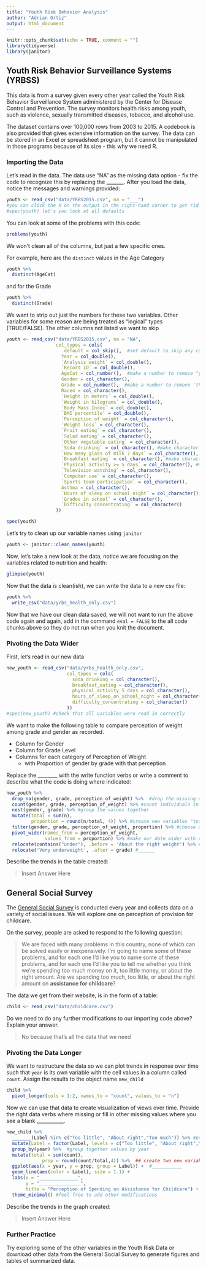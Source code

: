 ```yaml
---
title: "Youth Risk Behavior Analysis"
author: "Adrian Ortiz"
output: html_document
---
```


```r
knitr::opts_chunk$set(echo = TRUE, comment = "")
library(tidyverse)
library(janitor)
```

## Youth Risk Behavior Surveillance Systems (YRBSS)

This data is from a survey given every other year called the Youth Risk Behavior Surveillance System administered by the Center for Disease Control and Prevention. The survey monitors health risks among youth, such as violence, sexually transmitted diseases, tobacco, and alcohol use. 

The dataset contains over 100,000 rows from 2003 to 2015.  A codebook is also provided that gives extensive information on the survey. The data can be stored in an Excel or spreadsheet program, but it cannot be manipulated in those programs because of its size - this why we need R.


### Importing the Data
Let's read in the data. The data use "NA" as the missing data option - fix the code to recognize this by replacing the _______.  After you load the data, notice the messages and warnings provided:
```r
youth <- read_csv("data/YRBS2015.csv", na = "___")
#you can click the X on the output in the right-hand corner to get rid of the output once you've looked at it
#spec(youth) let's you look at all defaults
```


You can look at some of the problems with this code:
```r
problems(youth)
```


We won't clean all of the columns, but just a few specific ones.

For example, here are the `distinct` values in the Age Category
```r
youth %>% 
  distinct(AgeCat)
```

and for the Grade 
```r
youth %>% 
  distinct(Grade)
```

We want to strip out just the numbers for these two variables.  Other variables for some reason are being treated as "logical" types (TRUE/FALSE).  The other columns not listed we want to skip


```r
youth <- read_csv("data/YRBS2015.csv", na = "NA",
                  col_types = cols(
                    .default = col_skip(),  #set default to skip any columns we don't specify
                    Year = col_double(),
                    `Analysis weight` = col_double(),
                    `Record ID` = col_double(),
                    AgeCat = col_number(),  #make a number to remove "years old"
                    Gender = col_character(),
                    Grade = col_number(),  #make a number to remove 'th grade
                    Race4 = col_character(),
                    `Height in meters` = col_double(),
                    `Weight in kilograms` = col_double(),
                    `Body Mass Index` = col_double(),
                    `BMI percentile` = col_double(),
                    `Perception of weight` = col_character(),
                    `Weight loss` = col_character(),
                    `Fruit eating` = col_character(),
                    `Salad eating` = col_character(),
                    `Other vegetable eating` = col_character(),
                    `Soda drinking` = col_character(), #make character
                    `How many glass of milk 7 days` = col_character(),
                    `Breakfast eating` = col_character(), #make character
                    `Physical activity >= 5 days` = col_character(), #make character
                    `Television watching` = col_character(),
                    `Computer use` = col_character(),
                    `Sports team participation` = col_character(),
                    Asthma = col_character(),
                    `Hours of sleep on school night` = col_character(),
                    `Grades in school` = col_character(),
                    `Difficulty concentrating` = col_character() 
                  ))

spec(youth)
```


Let's try to clean up our variable names using `janitor`

```r
youth <- janitor::clean_names(youth)
```

Now, let's take a new look at the data, notice we are focusing on the variables related to nutrition and health:
```r
glimpse(youth)
```

Now that the data is clean(ish), we can write the data to a new csv file:
```r
youth %>% 
  write_csv("data/yrbs_health_only.csv")
```

Now that we have our clean data saved, we will not want to run the above code again and again, add in the command `eval = FALSE` to the all code chunks above so they do not run when you knit the document.


### Pivoting the Data Wider
First, let's read in our new data
```r
new_youth <- read_csv("data/yrbs_health_only.csv",
                      col_types = cols(
                        soda_drinking = col_character(),
                        breakfast_eating = col_character(),
                        physical_activity_5_days = col_character(),
                        hours_of_sleep_on_school_night = col_character(),
                        difficulty_concentrating = col_character()
                      )) 
#spec(new_youth) #check that all variables were read in correctly
```


We want to make the following table to compare perception of weight among grade and gender as recorded.  

- Column for Gender  
- Column for Grade Level  
- Columns for each category of Perception of Weight  
    - with Proportion of gender by grade with that perception

Replace the ________ with the write function verbs or write a comment to describe what the code is doing where indicated:
```r
new_youth %>% 
  drop_na(gender, grade, perception_of_weight) %>%  #drop the missing data
  count(gender, grade, perception_of_weight) %>% #count individuals in these groups
  nest(gender, grade) %>% #group the values together
  mutate(total = sum(n),    
         proportion = round(n/total, 4)) %>% #create new variables "total" and "proportion"
  filter(gender, grade, perception_of_weight, proportion) %>% #choose only these columns
  pivot_wider(names_from = perception_of_weight, 
              values_from = proportion) %>% #make our date wider with column titles as the perception and the values as the proportion
  relocate(contains("under"), .before = 'About the right weight') %>% #_______
  relocate('Very underweight', .after = grade) #______
```

Describe the trends in the table created:  

> Insert Answer Here 




## General Social Survey
The [General Social Survey](https://gssdataexplorer.norc.org/) is conducted every year and collects data on a variety of social issues.  We will explore one on perception of provision for childcare.

On the survey, people are asked to respond to the following question:

>We are faced with many problems in this country, none of which can be solved easily or inexpensively. I'm going to name some of these problems, and for each one I'd like you to name some of these problems, and for each one I'd like you to tell me whether you think we're spending too much money on it, too little money, or about the right amount. Are we spending too much, too little, or about the right amount on **assistance for childcare**?


The data we get from their website, is in the form of a table:

```r
child <- read_csv("data/childcare.csv")
```


Do we need to do any further modifications to our importing code above? Explain your answer.

> No because that's all the data that we need


### Pivoting the Data Longer
We want to restructure the data so we can plot trends in response over time such that `year` is its own variable with the cell values in a column called `count`.  Assign the results to the object name `new_child`

```r
child %>% 
  pivot_longer(cols = 1:2, names_to = "count", values_to = "n") 
```

Now we can use that data to create visualization of views over time. Provide the right data verbs where missing or fill in other missing values where you see a blank ___________.


```r
new_child %>% 
  _______(Label %in% c("Too little", "About right","Too much")) %>% #pull out just the responses listed
  mutate(Label = factor(Label, levels = c("Too little", "About right","Too much"))) %>%  #_______________
  group_by(year) %>%  #group together values by year 
  mutate(total = sum(count),
             prop = round(count/total,4)) %>%  ## create two new variables, total and prop to calculate the proportion of responses by year
  ggplot(aes(x = year, y = prop, group = Label)) +  #___________
  geom_line(aes(color = Label), size = 1.1) +
  labs(x = "______________",
       y = "_______________",
       title = "Perception of Spending on Assistance for Childcare") +
  theme_minimal() #feel free to add other modifications
```

Describe the trends in the graph created:  

> Insert Answer Here  


### Further Practice
Try exploring some of the other variables in the Youth Risk Data or download other data from the General Social Survey to generate figures and tables of summarized data.




